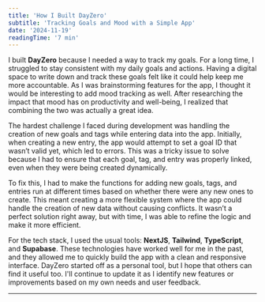 ```yaml
---
title: 'How I Built DayZero'
subtitle: 'Tracking Goals and Mood with a Simple App'
date: '2024-11-19'
readingTime: '7 min'
---
```


I built **DayZero** because I needed a way to track my goals. For a long time, I struggled to stay consistent with my daily goals and actions. Having a digital space to write down and track these goals felt like it could help keep me more accountable. As I was brainstorming features for the app, I thought it would be interesting to add mood tracking as well. After researching the impact that mood has on productivity and well-being, I realized that combining the two was actually a great idea.

The hardest challenge I faced during development was handling the creation of new goals and tags while entering data into the app. Initially, when creating a new entry, the app would attempt to set a goal ID that wasn’t valid yet, which led to errors. This was a tricky issue to solve because I had to ensure that each goal, tag, and entry was properly linked, even when they were being created dynamically. 

To fix this, I had to make the functions for adding new goals, tags, and entries run at different times based on whether there were any new ones to create. This meant creating a more flexible system where the app could handle the creation of new data without causing conflicts. It wasn’t a perfect solution right away, but with time, I was able to refine the logic and make it more efficient.

For the tech stack, I used the usual tools: **NextJS**, **Tailwind**, **TypeScript**, and **Supabase**. These technologies have worked well for me in the past, and they allowed me to quickly build the app with a clean and responsive interface. DayZero started off as a personal tool, but I hope that others can find it useful too. I'll continue to update it as I identify new features or improvements based on my own needs and user feedback.

---
